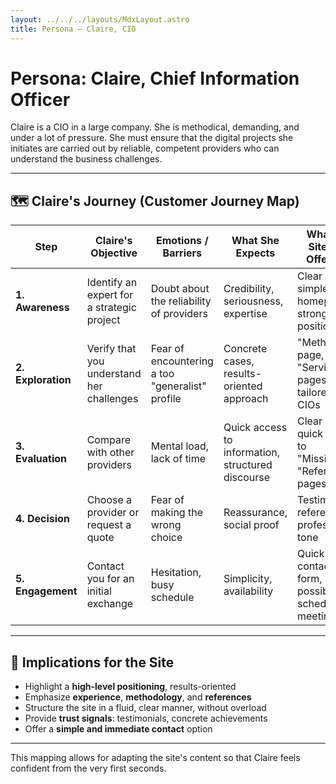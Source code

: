 ```yaml
---
layout: ../../../layouts/MdxLayout.astro
title: Persona – Claire, CIO
---
```



# Persona: Claire, Chief Information Officer

Claire is a CIO in a large company. She is methodical, demanding, and under a lot of pressure. She must ensure that the digital projects she initiates are carried out by reliable, competent providers who can understand the business challenges.

---

## 🗺️ Claire's Journey (Customer Journey Map)

| Step                      | Claire's Objective                             | Emotions / Barriers                               | What She Expects                                  | What the Site Can Offer Her                               |
| ------------------------- | ---------------------------------------------- | ------------------------------------------------- | ------------------------------------------------- | ---------------------------------------------------------- |
| **1. Awareness**         | Identify an expert for a strategic project    | Doubt about the reliability of providers          | Credibility, seriousness, expertise               | Clear and simple homepage, strong positioning             |
| **2. Exploration**       | Verify that you understand her challenges     | Fear of encountering a too "generalist" profile  | Concrete cases, results-oriented approach         | "Method" page, "Services" pages tailored for CIOs        |
| **3. Evaluation**        | Compare with other providers                   | Mental load, lack of time                         | Quick access to information, structured discourse  | Clear design, quick access to "Missions", "References" pages |
| **4. Decision**          | Choose a provider or request a quote          | Fear of making the wrong choice                   | Reassurance, social proof                          | Testimonials, references, professional tone                |
| **5. Engagement**        | Contact you for an initial exchange            | Hesitation, busy schedule                          | Simplicity, availability                           | Quick contact form, possibility of scheduling a meeting    |

---

## 🎯 Implications for the Site

- Highlight a **high-level positioning**, results-oriented
- Emphasize **experience**, **methodology**, and **references**
- Structure the site in a fluid, clear manner, without overload
- Provide **trust signals**: testimonials, concrete achievements
- Offer a **simple and immediate contact** option

---

This mapping allows for adapting the site's content so that Claire feels confident from the very first seconds.